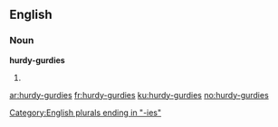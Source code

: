 ==English==

===Noun===
'''hurdy-gurdies'''

# {{plural of|hurdy-gurdy}}

[[Category:English plurals ending in "-ies"]]

[[ar:hurdy-gurdies]]
[[fr:hurdy-gurdies]]
[[ku:hurdy-gurdies]]
[[no:hurdy-gurdies]]